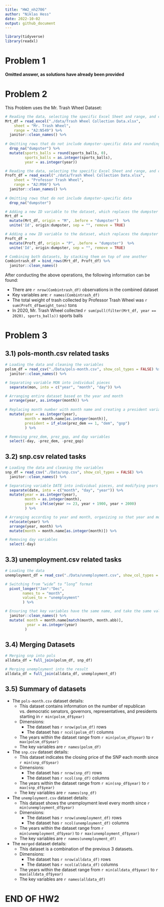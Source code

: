 ```yaml
---
title: "HW2_nh2706"
author: "Niklas Hess"
date: 2022-10-02
output: github_document
---
```


```r
library(tidyverse)
library(readxl)
```

# Problem 1

**Omitted answer, as solutions have already been provided**

# Problem 2

This Problem uses the Mr. Trash Wheel Dataset:

```r
# Reading the data, selecting the specific Excel Sheet and range, and cleaning the names
Mrt_df = read_excel("./data/Trash Wheel Collection Data.xlsx",
    sheet = "Mr. Trash Wheel",
    range = "A2:N549") %>% 
  janitor::clean_names() %>% 
  
# Omitting rows that do not include dumpster-specific data and rounding the number of sports balls to the nearest integer
  drop_na("dumpster") %>% 
  mutate(sports_balls = round(sports_balls, 0),
         sports_balls = as.integer(sports_balls),
         year = as.integer(year))
```

```r
# Reading the data, selecting the specific Excel Sheet and range, and cleaning the names
Proft_df = read_excel("./data/Trash Wheel Collection Data.xlsx",
    sheet = "Professor Trash Wheel",
    range = "A2:M96") %>%  
  janitor::clean_names() %>% 
  
# Omitting rows that do not include dumpster-specific data
  drop_na("dumpster")
```


```r
# Adding a new ID variable to the dataset, which replaces the dumpster variable
Mrt_df =
  mutate(Mrt_df, origin = "M", .before = "dumpster")  %>% 
  unite('Id', origin:dumpster, sep = "", remove = TRUE)

# Adding a new ID variable to the dataset, which replaces the dumpster variable
Proft_df =
  mutate(Proft_df, origin = "P", .before = "dumpster")  %>% 
  unite('Id', origin:dumpster, sep = "", remove = TRUE)

# Combining both datasets, by stacking them on top of one another
Combintrash_df = bind_rows(Mrt_df, Proft_df) %>% 
  janitor::clean_names()
```

After conducting the above operations, the following information can be found:

-   There are `r nrow(Combintrash_df)` observations in the combined dataset
-   Key variables are: `r names(Combintrash_df)`
-   The total weight of trash collected by Professor Trash Wheel was `r sum(Proft_df$weight_tons)` tons
-   In 2020, Mr. Trash Wheel collected `r sum(pull(filter(Mrt_df, year == 2020), sports_balls))` sports balls

# Problem 3

## 3.1) pols-month.csv related tasks

```r
# Loading the data and cleaning the variables
polsm_df = read_csv("./Data/pols-month.csv", show_col_types = FALSE) %>%
  janitor::clean_names() %>%

# Separating variable MON into individual pieces
  separate(mon, into = c("year", "month", "day")) %>%

# Arranging entire dataset based on the year and month
  arrange(year, as.integer(month)) %>%
  
# Replacing month number with month name and creating a president variable taking values gop and dem
  mutate(year = as.integer(year),
         month = month.name[as.integer(month)],
         president = if_else(prez_dem == 1, "dem", "gop")
         ) %>%

# Removing prez_dem, prez_gop, and day variables
  select(-day, -prez_dem, -prez_gop)
```

## 3.2) snp.csv related tasks

```r
# Loading the data and cleaning the variables
snp_df = read_csv("./Data/snp.csv", show_col_types = FALSE) %>%
  janitor::clean_names() %>%

# Separating variable DATE into individual pieces, and modifying years to show long version
  separate(date, into = c("month", "day", "year")) %>%
  mutate(year = as.integer(year),
         month = as.integer(month),
         year = ifelse(year >= 23, year + 1900, year + 2000)
         ) %>%

# Arranging according to year and month, organizing so that year and month are the leading columns, and converting month to long-format
  relocate(year) %>%
  arrange(year, month) %>%
  mutate(month = month.name[as.integer(month)]) %>%

# Removing day variables
  select(-day)
```

## 3.3) unemployment.csv related tasks

```r
# Loading the data
unemployment_df = read_csv("./Data/unemployment.csv", show_col_types = FALSE) %>%

# Switching from “wide” to “long” format
  pivot_longer("Jan":"Dec",
        names_to = "month",
        values_to = "unemployment"
        ) %>%

# Ensuring that key variables have the same name, and take the same values
  janitor::clean_names() %>%
  mutate( month = month.name[match(month, month.abb)],
          year = as.integer(year)
         )
```

## 3.4) Merging Datasets

```r
# Merging snp into pols
alldata_df = full_join(polsm_df, snp_df)

# Merging unemployment into the result
alldata_df = full_join(alldata_df, unemployment_df)
```


## 3.5) Summary of datasets

-   The `pols-month.csv` dataset details:
    -   This dataset contains information on the number of republican vs. democratic senators, governors, representatives, and presidents starting in `r min(polsm_df$year)`
    -   Dimensions:
        -   The dataset has `r nrow(polsm_df)` rows
        -   The dataset has `r ncol(polsm_df)` columns
    -   The years within the dataset range from `r min(polsm_df$year)` to `r max(polsm_df$year)`
    -   The key variables are `r names(polsm_df)`

-   The `snp.csv` dataset details:
    -   This dataset indicates the closing price of the SNP each month since `r min(snp_df$year)`
    -   Dimensions:
        -   The dataset has `r nrow(snp_df)` rows
        -   The dataset has `r ncol(snp_df)` columns
    -   The years within the dataset range from `r min(snp_df$year)` to `r max(snp_df$year)`
    -   The key variables are `r names(snp_df)`

-   The `unemployment.csv` dataset details:
    -   This dataset shows the unemployment level every month since `r min(unemployment_df$year)`
    -   Dimensions:
        -   The dataset has `r nrow(unemployment_df)` rows
        -   The dataset has `r ncol(unemployment_df)` columns
    -   The years within the dataset range from `r min(unemployment_df$year)` to `r max(unemployment_df$year)`
    -   The key variables are `r names(unemployment_df)`

-   The `merged` dataset details:
    -   This dataset is a combination of the previous 3 datasets.
    -   Dimensions:
        -   The dataset has `r nrow(alldata_df)` rows
        -   The dataset has `r ncol(alldata_df)` columns
    -   The years within the dataset range from `r min(alldata_df$year)` to `r max(alldata_df$year)`
    -   The key variables are `r names(alldata_df)`

# END OF HW2
